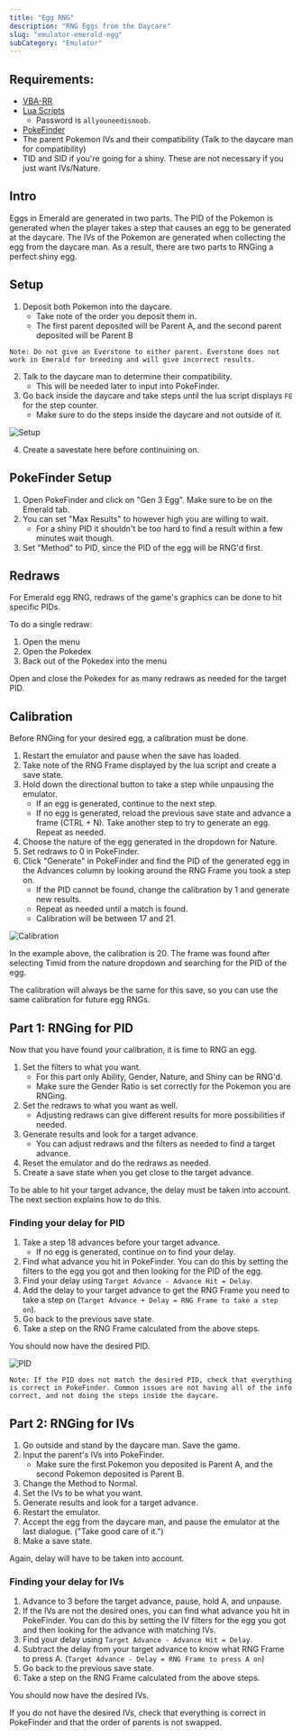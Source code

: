 ```yaml
---
title: "Egg RNG"
description: "RNG Eggs from the Daycare"
slug: "emulator-emerald-egg"
subCategory: "Emulator"
---
```


## Requirements:

- [VBA-RR](https://code.google.com/archive/p/vba-rerecording/downloads)
- [Lua Scripts](https://pokerng.forumcommunity.net/?t=56443955&p=396434940)
  - Password is `allyouneedisnoob`.
- [PokeFinder](https://github.com/Admiral-Fish/PokeFinder/releases)
- The parent Pokemon IVs and their compatibility (Talk to the daycare man for compatibility)
- TID and SID if you're going for a shiny. These are not necessary if you just want IVs/Nature.

## Intro

Eggs in Emerald are generated in two parts. The PID of the Pokemon is generated when the player takes a step that causes an egg to be generated at the daycare. The IVs of the Pokemon are generated when collecting the egg from the daycare man. As a result, there are two parts to RNGing a perfect shiny egg.

## Setup

1. Deposit both Pokemon into the daycare.
   - Take note of the order you deposit them in.
   - The first parent deposited will be Parent A, and the second parent deposited will be Parent B

```
Note: Do not give an Everstone to either parent. Everstone does not work in Emerald for breeding and will give incorrect results.
```

2. Talk to the daycare man to determine their compatibility.
   - This will be needed later to input into PokeFinder.
3. Go back inside the daycare and take steps until the lua script displays `FE` for the step counter.
   - Make sure to do the steps inside the daycare and not outside of it.

![Setup](/images/Emerald/Egg/Setup.png)

4. Create a savestate here before continuining on.

## PokeFinder Setup

1. Open PokeFinder and click on "Gen 3 Egg". Make sure to be on the Emerald tab.
2. You can set "Max Results" to however high you are willing to wait.
   - For a shiny PID it shouldn't be too hard to find a result within a few minutes wait though.
3. Set "Method" to PID, since the PID of the egg will be RNG'd first.

## Redraws

For Emerald egg RNG, redraws of the game's graphics can be done to hit specific PIDs.

To do a single redraw:

1. Open the menu
2. Open the Pokedex
3. Back out of the Pokedex into the menu

Open and close the Pokedex for as many redraws as needed for the target PID.

## Calibration

Before RNGing for your desired egg, a calibration must be done.

1. Restart the emulator and pause when the save has loaded.
2. Take note of the RNG Frame displayed by the lua script and create a save state.
3. Hold down the directional button to take a step while unpausing the emulator.
   - If an egg is generated, continue to the next step.
   - If no egg is generated, reload the previous save state and advance a frame (CTRL + N). Take another step to try to generate an egg. Repeat as needed.
4. Choose the nature of the egg generated in the dropdown for Nature.
5. Set redraws to 0 in PokeFinder.
6. Click "Generate" in PokeFinder and find the PID of the generated egg in the Advances column by looking around the RNG Frame you took a step on.
   - If the PID cannot be found, change the calibration by 1 and generate new results.
   - Repeat as needed until a match is found.
   - Calibration will be between 17 and 21.

![Calibration](/images/Emerald/Egg/Calibration.png)

In the example above, the calibration is 20. The frame was found after selecting Timid from the nature dropdown and searching for the PID of the egg.

The calibration will always be the same for this save, so you can use the same calibration for future egg RNGs.

## Part 1: RNGing for PID

Now that you have found your calibration, it is time to RNG an egg.

1. Set the filters to what you want.
   - For this part only Ability, Gender, Nature, and Shiny can be RNG'd.
   - Make sure the Gender Ratio is set correctly for the Pokemon you are RNGing.
2. Set the redraws to what you want as well.
   - Adjusting redraws can give different results for more possibilities if needed.
3. Generate results and look for a target advance.
   - You can adjust redraws and the filters as needed to find a target advance.
4. Reset the emulator and do the redraws as needed.
5. Create a save state when you get close to the target advance.

To be able to hit your target advance, the delay must be taken into account. The next section explains how to do this.

### Finding your delay for PID

1. Take a step 18 advances before your target advance.
   - If no egg is generated, continue on to find your delay.
2. Find what advance you hit in PokeFinder. You can do this by setting the filters to the egg you got and then looking for the PID of the egg.
3. Find your delay using `Target Advance - Advance Hit = Delay`.
4. Add the delay to your target advance to get the RNG Frame you need to take a step on (`Target Advance + Delay = RNG Frame to take a step on`).
5. Go back to the previous save state.
6. Take a step on the RNG Frame calculated from the above steps.

You should now have the desired PID.

![PID](/images/Emerald/Egg/PID.png)

```
Note: If the PID does not match the desired PID, check that everything is correct in PokeFinder. Common issues are not having all of the info correct, and not doing the steps inside the daycare.
```

## Part 2: RNGing for IVs

1. Go outside and stand by the daycare man. Save the game.
2. Input the parent's IVs into PokeFinder.
   - Make sure the first Pokemon you deposited is Parent A, and the second Pokemon deposited is Parent B.
3. Change the Method to Normal.
4. Set the IVs to be what you want.
5. Generate results and look for a target advance.
6. Restart the emulator.
7. Accept the egg from the daycare man, and pause the emulator at the last dialogue. ("Take good care of it.")
8. Make a save state.

Again, delay will have to be taken into account.

### Finding your delay for IVs

1. Advance to 3 before the target advance, pause, hold A, and unpause.
2. If the IVs are not the desired ones, you can find what advance you hit in PokeFinder. You can do this by setting the IV filters for the egg you got and then looking for the advance with matching IVs.
3. Find your delay using `Target Advance - Advance Hit = Delay`.
4. Subtract the delay from your target advance to know what RNG Frame to press A. (`Target Advance - Delay = RNG Frame to press A on`)
5. Go back to the previous save state.
6. Take a step on the RNG Frame calculated from the above steps.

You should now have the desired IVs.

If you do not have the desired IVs, check that everything is correct in PokeFinder and that the order of parents is not swapped.
